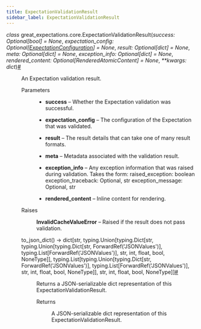 ```yaml
---
title: ExpectationValidationResult
sidebar_label: ExpectationValidationResult
---
```



<section class="sphinx-api-doc" id="expectationvalidationresult">

<dl class="py class">
<dt class="sig sig-object py" id="great_expectations.core.ExpectationValidationResult">
<em class="property"><span class="pre">class</span><span class="w"> </span></em><span class="sig-prename descclassname"><span class="pre">great_expectations.core.</span></span><span class="sig-name descname"><span class="pre">ExpectationValidationResult</span></span><span class="sig-paren">(</span><em class="sig-param"><span class="n"><span class="pre">success</span></span><span class="p"><span class="pre">:</span></span><span class="w"> </span><span class="n"><span class="pre">Optional</span><span class="p"><span class="pre">[</span></span><span class="pre">bool</span><span class="p"><span class="pre">]</span></span></span><span class="w"> </span><span class="o"><span class="pre">=</span></span><span class="w"> </span><span class="default_value"><span class="pre">None</span></span></em>, <em class="sig-param"><span class="n"><span class="pre">expectation_config</span></span><span class="p"><span class="pre">:</span></span><span class="w"> </span><span class="n"><span class="pre">Optional</span><span class="p"><span class="pre">[</span></span><a class="reference internal" href="https://docs.greatexpectations.io/docs/0.17.23/reference/api/core/ExpectationConfiguration_class#great_expectations.core.ExpectationConfiguration" title="great_expectations.core.ExpectationConfiguration"><span class="pre">ExpectationConfiguration</span></a><span class="p"><span class="pre">]</span></span></span><span class="w"> </span><span class="o"><span class="pre">=</span></span><span class="w"> </span><span class="default_value"><span class="pre">None</span></span></em>, <em class="sig-param"><span class="n"><span class="pre">result</span></span><span class="p"><span class="pre">:</span></span><span class="w"> </span><span class="n"><span class="pre">Optional</span><span class="p"><span class="pre">[</span></span><span class="pre">dict</span><span class="p"><span class="pre">]</span></span></span><span class="w"> </span><span class="o"><span class="pre">=</span></span><span class="w"> </span><span class="default_value"><span class="pre">None</span></span></em>, <em class="sig-param"><span class="n"><span class="pre">meta</span></span><span class="p"><span class="pre">:</span></span><span class="w"> </span><span class="n"><span class="pre">Optional</span><span class="p"><span class="pre">[</span></span><span class="pre">dict</span><span class="p"><span class="pre">]</span></span></span><span class="w"> </span><span class="o"><span class="pre">=</span></span><span class="w"> </span><span class="default_value"><span class="pre">None</span></span></em>, <em class="sig-param"><span class="n"><span class="pre">exception_info</span></span><span class="p"><span class="pre">:</span></span><span class="w"> </span><span class="n"><span class="pre">Optional</span><span class="p"><span class="pre">[</span></span><span class="pre">dict</span><span class="p"><span class="pre">]</span></span></span><span class="w"> </span><span class="o"><span class="pre">=</span></span><span class="w"> </span><span class="default_value"><span class="pre">None</span></span></em>, <em class="sig-param"><span class="n"><span class="pre">rendered_content</span></span><span class="p"><span class="pre">:</span></span><span class="w"> </span><span class="n"><span class="pre">Optional</span><span class="p"><span class="pre">[</span></span><span class="pre">RenderedAtomicContent</span><span class="p"><span class="pre">]</span></span></span><span class="w"> </span><span class="o"><span class="pre">=</span></span><span class="w"> </span><span class="default_value"><span class="pre">None</span></span></em>, <em class="sig-param"><span class="o"><span class="pre">**</span></span><span class="n"><span class="pre">kwargs</span></span><span class="p"><span class="pre">:</span></span><span class="w"> </span><span class="n"><span class="pre">dict</span></span></em><span class="sig-paren">)</span><a class="headerlink" href="#great_expectations.core.ExpectationValidationResult" title="Permalink to this definition">#</a>
</dt>

<dd>
<p>An Expectation validation result.</p>
<dl class="field-list simple">
<dt class="field-odd">Parameters
</dt>

<dd class="field-odd"><ul class="simple">
<li><p><strong>success</strong> – Whether the Expectation validation was successful.</p></li>
<li><p><strong>expectation_config</strong> – The configuration of the Expectation that was validated.</p></li>
<li><p><strong>result</strong> – The result details that can take one of many result formats.</p></li>
<li><p><strong>meta</strong> – Metadata associated with the validation result.</p></li>
<li><p><strong>exception_info</strong> – Any exception information that was raised during validation. Takes the form:
raised_exception: boolean
exception_traceback: Optional, str
exception_message: Optional, str</p></li>
<li><p><strong>rendered_content</strong> – Inline content for rendering.</p></li>
</ul>
</dd>
<dt class="field-even">Raises
</dt>

<dd class="field-even"><p><strong>InvalidCacheValueError</strong> – Raised if the result does not pass validation.</p>
</dd>
</dl>
<dl class="py method">
<dt class="sig sig-object py" id="great_expectations.core.ExpectationValidationResult.to_json_dict">
<span class="sig-name descname"><span class="pre">to_json_dict</span></span><span class="sig-paren">(</span><span class="sig-paren">)</span> <span class="sig-return"><span class="sig-return-icon">→</span> <span class="sig-return-typehint"><span class="pre">dict[str,</span> <span class="pre">typing.Union[typing.Dict[str,</span> <span class="pre">typing.Union[typing.Dict[str,</span> <span class="pre">ForwardRef('JSONValues')],</span> <span class="pre">typing.List[ForwardRef('JSONValues')],</span> <span class="pre">str,</span> <span class="pre">int,</span> <span class="pre">float,</span> <span class="pre">bool,</span> <span class="pre">NoneType]],</span> <span class="pre">typing.List[typing.Union[typing.Dict[str,</span> <span class="pre">ForwardRef('JSONValues')],</span> <span class="pre">typing.List[ForwardRef('JSONValues')],</span> <span class="pre">str,</span> <span class="pre">int,</span> <span class="pre">float,</span> <span class="pre">bool,</span> <span class="pre">NoneType]],</span> <span class="pre">str,</span> <span class="pre">int,</span> <span class="pre">float,</span> <span class="pre">bool,</span> <span class="pre">NoneType]]</span></span></span><a class="headerlink" href="#great_expectations.core.ExpectationValidationResult.to_json_dict" title="Permalink to this definition">#</a>
</dt>

<dd>
<p>Returns a JSON-serializable dict representation of this ExpectationValidationResult.</p>
<dl class="field-list simple">
<dt class="field-odd">Returns
</dt>

<dd class="field-odd"><p>A JSON-serializable dict representation of this ExpectationValidationResult.</p>
</dd>
</dl>
</dd></dl>
</dd></dl>
</section>
